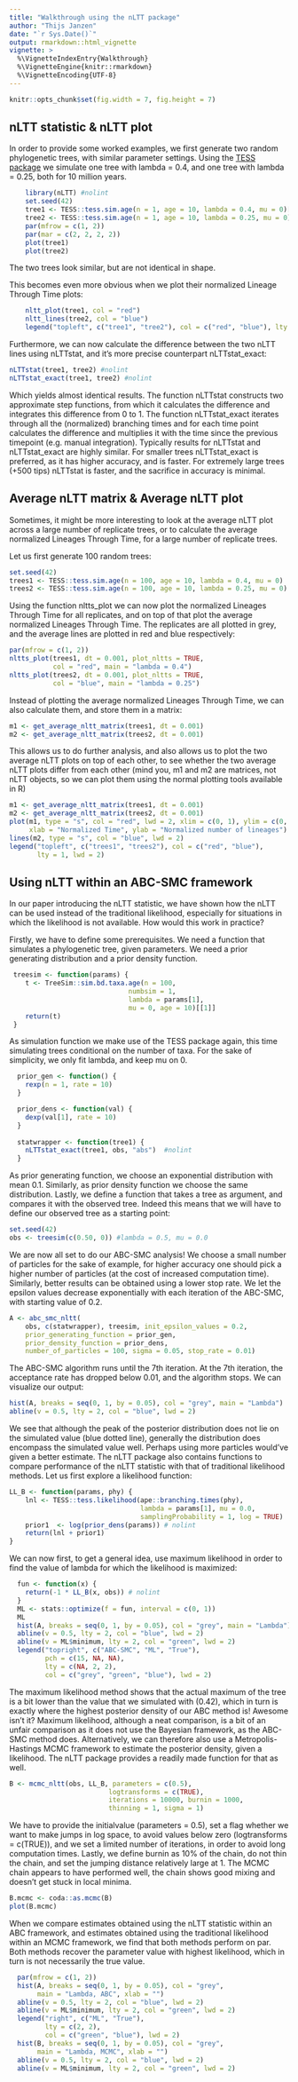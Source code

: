 ```yaml
---
title: "Walkthrough using the nLTT package"
author: "Thijs Janzen"
date: "`r Sys.Date()`"
output: rmarkdown::html_vignette
vignette: >
  %\VignetteIndexEntry{Walkthrough}
  %\VignetteEngine{knitr::rmarkdown}
  %\VignetteEncoding{UTF-8}
---
```

```r
knitr::opts_chunk$set(fig.width = 7, fig.height = 7)
```
## nLTT statistic & nLTT plot
In order to provide some worked examples, we first generate two random phylogenetic trees, with similar parameter settings. Using the [TESS package](https://CRAN.R-project.org/package=TESS) we simulate one tree with lambda = 0.4, and one tree with lambda = 0.25, both for 10 million years.

```r
    library(nLTT) #nolint
    set.seed(42)
    tree1 <- TESS::tess.sim.age(n = 1, age = 10, lambda = 0.4, mu = 0)[[1]]
    tree2 <- TESS::tess.sim.age(n = 1, age = 10, lambda = 0.25, mu = 0)[[1]]
    par(mfrow = c(1, 2))
    par(mar = c(2, 2, 2, 2))
    plot(tree1) 
    plot(tree2)
```

The two trees look similar, but are not identical in shape.

This becomes even more obvious when we plot their normalized Lineage Through Time plots:
```r
    nltt_plot(tree1, col = "red")
    nltt_lines(tree2, col = "blue")
    legend("topleft", c("tree1", "tree2"), col = c("red", "blue"), lty = 1)
```

Furthermore, we can now calculate the difference between the two nLTT lines using nLTTstat, and it's more precise counterpart nLTTstat_exact:
```r
nLTTstat(tree1, tree2) #nolint
nLTTstat_exact(tree1, tree2) #nolint
```

Which yields almost identical results. The function nLTTstat constructs two approximate step functions, from which it calculates the difference and integrates this difference from 0 to 1. The function nLTTstat_exact iterates through all the (normalized) branching times and for each time point calculates the difference and multiplies it with the time since the previous timepoint (e.g. manual integration). Typically results for nLTTstat and nLTTstat_exact are highly similar. For smaller trees nLTTstat_exact is preferred, as it has higher accuracy, and is faster. For extremely large trees (+500 tips) nLTTstat is faster, and the sacrifice in accuracy is minimal.

## Average nLTT matrix & Average nLTT plot
Sometimes, it might be more interesting to look at the average nLTT plot across a large number of replicate trees, or to calculate the average normalized Lineages Through Time, for a large number of replicate trees.

Let us first generate 100 random trees:
```r
set.seed(42)
trees1 <- TESS::tess.sim.age(n = 100, age = 10, lambda = 0.4, mu = 0)
trees2 <- TESS::tess.sim.age(n = 100, age = 10, lambda = 0.25, mu = 0)
```
Using the function nltts_plot we can now plot the normalized Lineages Through Time for all replicates, and on top of that plot the average normalized Lineages Through Time. The replicates are all plotted in grey, and the average lines are plotted in red and blue respectively:
```r
par(mfrow = c(1, 2))
nltts_plot(trees1, dt = 0.001, plot_nltts = TRUE, 
           col = "red", main = "lambda = 0.4")
nltts_plot(trees2, dt = 0.001, plot_nltts = TRUE, 
           col = "blue", main = "lambda = 0.25")
```

Instead of plotting the average normalized Lineages Through Time, we can also calculate them, and store them in a matrix:
```r
m1 <- get_average_nltt_matrix(trees1, dt = 0.001)
m2 <- get_average_nltt_matrix(trees2, dt = 0.001)
```
This allows us to do further analysis, and also allows us to plot the two average nLTT plots on top of each other, to see whether the two average nLTT plots differ from each other (mind you, m1 and m2 are matrices, not nLTT objects, so we can plot them using the normal plotting tools available in R)
```r
m1 <- get_average_nltt_matrix(trees1, dt = 0.001)
m2 <- get_average_nltt_matrix(trees2, dt = 0.001)
plot(m1, type = "s", col = "red", lwd = 2, xlim = c(0, 1), ylim = c(0, 1), 
     xlab = "Normalized Time", ylab = "Normalized number of lineages")
lines(m2, type = "s", col = "blue", lwd = 2)
legend("topleft", c("trees1", "trees2"), col = c("red", "blue"), 
       lty = 1, lwd = 2)
```

## Using nLTT within an ABC-SMC framework
In our paper introducing the nLTT statistic, we have shown how the nLTT can be used instead of the traditional likelihood, especially for situations in which the likelihood is not available. How would this work in practice?

Firstly, we have to define some prerequisites. We need a function that simulates a phylogenetic tree, given parameters. We need a prior generating distribution and a prior density function. 

```r
 treesim <- function(params) {
    t <- TreeSim::sim.bd.taxa.age(n = 100, 
                              numbsim = 1,
                              lambda = params[1],
                              mu = 0, age = 10)[[1]]
    return(t)
 }
```
As simulation function we make use of the TESS package again, this time simulating trees conditional on the number of taxa. For the sake of simplicity, we only fit lambda, and keep mu on 0. 
```r
  prior_gen <- function() {
    rexp(n = 1, rate = 10)
  }

  prior_dens <- function(val) {
    dexp(val[1], rate = 10)
  }
  
  statwrapper <- function(tree1) {
    nLTTstat_exact(tree1, obs, "abs")  #nolint
  }
```
As prior generating function, we choose an exponential distribution with mean 0.1. Similarly, as prior density function we choose the same distribution. Lastly, we define a function that takes a tree as argument, and compares it with the observed tree. Indeed this means that we will have to define our observed tree as a starting point:
```r
set.seed(42)
obs <- treesim(c(0.50, 0)) #lambda = 0.5, mu = 0.0
```
We are now all set to do our ABC-SMC analysis! We choose a small number of particles for the sake of example, for higher accuracy one should pick a higher number of particles (at the cost of increased computation time). Similarly, better results can be obtained using a lower stop rate. We let the epsilon values decrease exponentially with each iteration of the ABC-SMC, with starting value of 0.2.
```r
A <- abc_smc_nltt(
    obs, c(statwrapper), treesim, init_epsilon_values = 0.2,
    prior_generating_function = prior_gen,
    prior_density_function = prior_dens,
    number_of_particles = 100, sigma = 0.05, stop_rate = 0.01)
```
The ABC-SMC algorithm runs until the 7th iteration. At the 7th iteration, the acceptance rate has dropped below 0.01, and the algorithm stops. We can visualize our output:
```r
hist(A, breaks = seq(0, 1, by = 0.05), col = "grey", main = "Lambda")
abline(v = 0.5, lty = 2, col = "blue", lwd = 2)
```

We see that although the peak of the posterior distribution does not lie on the simulated value (blue dotted line), generally the distribution does encompass the simulated value well. Perhaps using more particles would've given a better estimate.
The nLTT package also contains functions to compare performance of the nLTT statistic with that of traditional likelihood methods. Let us first explore a likelihood function:
```r
LL_B <- function(params, phy) {
    lnl <- TESS::tess.likelihood(ape::branching.times(phy),
                                 lambda = params[1], mu = 0.0,
                                 samplingProbability = 1, log = TRUE)
    prior1  <- log(prior_dens(params)) # nolint
    return(lnl + prior1)
}
```
We can now first, to get a general idea, use maximum likelihood in order to find the value of lambda for which the likelihood is maximized:
```r
  fun <- function(x) {
    return(-1 * LL_B(x, obs)) # nolint
  }
  ML <- stats::optimize(f = fun, interval = c(0, 1))
  ML
  hist(A, breaks = seq(0, 1, by = 0.05), col = "grey", main = "Lambda")
  abline(v = 0.5, lty = 2, col = "blue", lwd = 2)
  abline(v = ML$minimum, lty = 2, col = "green", lwd = 2)
  legend("topright", c("ABC-SMC", "ML", "True"),
         pch = c(15, NA, NA),
         lty = c(NA, 2, 2), 
         col = c("grey", "green", "blue"), lwd = 2)
```

The maximum likelihood method shows that the actual maximum of the tree is a bit lower than the value that we simulated with (0.42), which in turn is exactly where the highest posterior density of our ABC method is! Awesome isn't it?
Maximum likelihood, although a neat comparison, is a bit of an unfair comparison as it does not use the Bayesian framework, as the ABC-SMC method does. Alternatively, we can therefore also use a Metropolis-Hastings MCMC framework to estimate the posterior density, given a likelihood. The nLTT package provides a readily made function for that as well.
```r
B <- mcmc_nltt(obs, LL_B, parameters = c(0.5), 
                         logtransforms = c(TRUE),
                         iterations = 10000, burnin = 1000,
                         thinning = 1, sigma = 1)
```
We have to provide the initialvalue (parameters = 0.5), set a flag whether we want to make jumps in log space, to avoid values below zero (logtransforms = c(TRUE)), and we set a limited number of iterations, in order to avoid long computation times. Lastly, we define burnin as 10% of the chain, do not thin the chain, and set the jumping distance relatively large at 1. 
The MCMC chain appears to have performed well, the chain shows good mixing and doesn't get stuck in local minima. 
```r
B.mcmc <- coda::as.mcmc(B)
plot(B.mcmc)
```

When we compare estimates obtained using the nLTT statistic within an ABC framework, and estimates obtained using the traditional likelihood within an MCMC framework, we find that both methods perform on par. Both methods recover the parameter value with highest likelihood, which in turn is not necessarily the true value. 
```r
  par(mfrow = c(1, 2))
  hist(A, breaks = seq(0, 1, by = 0.05), col = "grey", 
       main = "Lambda, ABC", xlab = "")
  abline(v = 0.5, lty = 2, col = "blue", lwd = 2)
  abline(v = ML$minimum, lty = 2, col = "green", lwd = 2)
  legend("right", c("ML", "True"),
         lty = c(2, 2), 
         col = c("green", "blue"), lwd = 2)
  hist(B, breaks = seq(0, 1, by = 0.05), col = "grey", 
       main = "Lambda, MCMC", xlab = "")
  abline(v = 0.5, lty = 2, col = "blue", lwd = 2)
  abline(v = ML$minimum, lty = 2, col = "green", lwd = 2)
```
